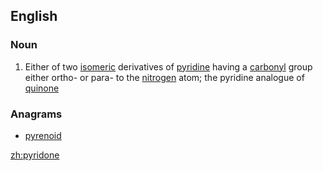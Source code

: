 ==English==

===Noun===
{{wikipedia}}
{{en-noun}}

# {{context|organic compound|lang=en}} Either of two [[isomeric]] derivatives of [[pyridine]] having a [[carbonyl]] group either ortho- or para- to the [[nitrogen]] atom; the pyridine analogue of [[quinone]]

===Anagrams===
* [[pyrenoid#English|pyrenoid]]

[[zh:pyridone]]